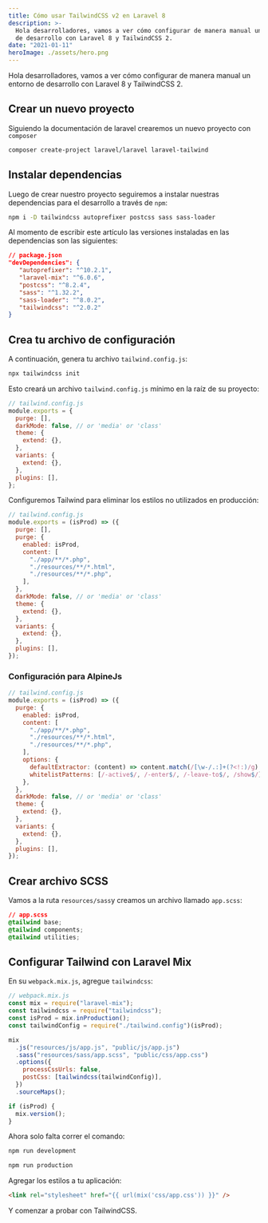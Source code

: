 ```yaml
---
title: Cómo usar TailwindCSS v2 en Laravel 8
description: >-
  Hola desarrolladores, vamos a ver cómo configurar de manera manual un entorno
  de desarrollo con Laravel 8 y TailwindCSS 2.
date: "2021-01-11"
heroImage: ./assets/hero.png
---
```


Hola desarrolladores, vamos a ver cómo configurar de manera manual un entorno de desarrollo con Laravel 8 y TailwindCSS 2.

## Crear un nuevo proyecto

Siguiendo la documentación de laravel crearemos un nuevo proyecto con `composer`

```sh title="Creando proyecto..."
composer create-project laravel/laravel laravel-tailwind
```

## Instalar dependencias

Luego de crear nuestro proyecto seguiremos a instalar nuestras dependencias para el desarrollo a través de `npm`:

```sh title="Instalando dependencias..."
npm i -D tailwindcss autoprefixer postcss sass sass-loader
```

Al momento de escribir este artículo las versiones instaladas en las dependencias son las siguientes:

```json
// package.json
"devDependencies": {
   "autoprefixer": "^10.2.1",
   "laravel-mix": "^6.0.6",
   "postcss": "^8.2.4",
   "sass": "^1.32.2",
   "sass-loader": "^8.0.2",
   "tailwindcss": "^2.0.2"
}
```

## Crea tu archivo de configuración

A continuación, genera tu archivo `tailwind.config.js`:

```sh title="Inicializar tailwindcss"
npx tailwindcss init
```

Esto creará un archivo `tailwind.config.js` mínimo en la raíz de su proyecto:

```js
// tailwind.config.js
module.exports = {
  purge: [],
  darkMode: false, // or 'media' or 'class'
  theme: {
    extend: {},
  },
  variants: {
    extend: {},
  },
  plugins: [],
};
```

Configuremos Tailwind para eliminar los estilos no utilizados en producción:

```js {1,19}
// tailwind.config.js
module.exports = (isProd) => ({
  purge: [],
  purge: {
    enabled: isProd,
    content: [
      "./app/**/*.php",
      "./resources/**/*.html",
      "./resources/**/*.php",
    ],
  },
  darkMode: false, // or 'media' or 'class'
  theme: {
    extend: {},
  },
  variants: {
    extend: {},
  },
  plugins: [],
});
```

### Configuración para AlpineJs

```js {1-13,22}
// tailwind.config.js
module.exports = (isProd) => ({
  purge: {
    enabled: isProd,
    content: [
      "./app/**/*.php",
      "./resources/**/*.html",
      "./resources/**/*.php",
    ],
    options: {
      defaultExtractor: (content) => content.match(/[\w-/.:]+(?<!:)/g) || [],
      whitelistPatterns: [/-active$/, /-enter$/, /-leave-to$/, /show$/],
    },
  },
  darkMode: false, // or 'media' or 'class'
  theme: {
    extend: {},
  },
  variants: {
    extend: {},
  },
  plugins: [],
});
```

## Crear archivo SCSS

Vamos a la ruta `resources/sass`y creamos un archivo llamado `app.scss`:

```css
// app.scss
@tailwind base;
@tailwind components;
@tailwind utilities;
```

## Configurar Tailwind con Laravel Mix

En su `webpack.mix.js`, agregue `tailwindcss`:

```javascript
// webpack.mix.js
const mix = require("laravel-mix");
const tailwindcss = require("tailwindcss");
const isProd = mix.inProduction();
const tailwindConfig = require("./tailwind.config")(isProd);

mix
  .js("resources/js/app.js", "public/js/app.js")
  .sass("resources/sass/app.scss", "public/css/app.css")
  .options({
    processCssUrls: false,
    postCss: [tailwindcss(tailwindConfig)],
  })
  .sourceMaps();

if (isProd) {
  mix.version();
}
```

Ahora solo falta correr el comando:

```sh title="Levantar aplicación en modo desarrollo"
npm run development
```


```sh title="Compilar aplicación para producción"
npm run production
```

Agregar los estilos a tu aplicación:

```html
<link rel="stylesheet" href="{{ url(mix('css/app.css')) }}" />
```

Y comenzar a probar con TailwindCSS.
